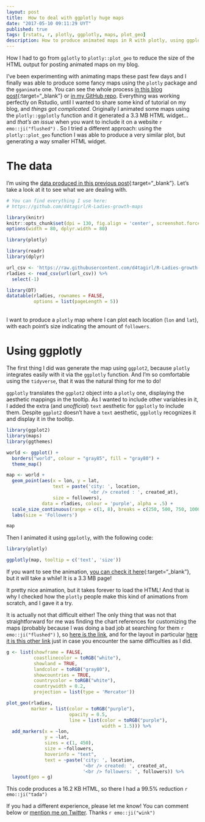 ```yaml
---
layout: post
title:  How to deal with ggplotly huge maps
date: "2017-05-10 09:11:29 UYT"
published: true
tags: [rstats, r, plotly, ggplotly, maps, plot_geo]
description: How to produce animated maps in R with plotly, using ggplotly and plot_geo. While ggplotly is easier to use, it produces huge maps (using HTML widgets). Using plot_geo instead is incredibly more efficient.
---
```

How I had to go from `gglotly` to `plotly::plot_geo` to reduce the size of the HTML output for posting animated maps on my blog.

<!--more-->
I've been experimenting with animating maps these past few days and I finally was able to produce some fancy maps using the `plotly` package and the `gganimate` one. You can see the whole process [in this blog post]({% post_url 2017-05-10-visualizing-r-ladies-growth %}){:target="_blank"} or [in my GitHub repo](https://github.com/d4tagirl/R-Ladies-growth-maps). Everything was working perfectly on Rstudio, until I wanted to share some kind of tutorial on my blog, and _things got complicated_. Originally I animated some maps using the `plotly::ggplotly` function and it generated a 3.3 MB HTML widget... and *that's an issue* when you want to include it on a website `r emo::ji("flushed")` . So I tried a different approach: using the `plotly::plot_geo` function I was able to produce a very similar plot, but generating a way smaller HTML widget.

# The data

I'm using the [data produced in this previous post]({% post_url 2017-04-20-how-to-fetch-twitter-users-with-r %}){:target="_blank"}. Let's take a look at it to see what we are dealing with.

```r
# You can find everything I use here:
# https://github.com/d4tagirl/R-Ladies-growth-maps

library(knitr)
knitr::opts_chunk$set(dpi = 130, fig.align = 'center', screenshot.force = FALSE, fig.height = 4, fig.cap = "")
options(width = 80, dplyr.width = 80)

library(plotly)
```

```r
library(readr)
library(dplyr)

url_csv <- 'https://raw.githubusercontent.com/d4tagirl/R-Ladies-growth-maps/master/rladies.csv'
rladies <- read_csv(url(url_csv)) %>% 
  select(-1)

library(DT)
datatable(rladies, rownames = FALSE,
          options = list(pageLength = 5))
```

<br />
I want to produce a `plotly` map where I can plot each location (`lon` and `lat`), with each point's size indicating the amount of `followers`. 

# Using ggplotly

The first thing I did was generate the map using `ggplot2`, because `plotly` integrates easily with it via the `ggplotly` function. And I'm so comfortable using the `tidyverse`, that it was the natural thing for me to do! 

`ggplotly` translates the `ggplot2` object into a `plotly` one, displaying the aesthetic mappings in the tooltip. As I wanted to include other variables in it, I added the extra (and _unofficial_) `text` aesthetic for `ggplotly` to include them. Despite `ggplot2` doesn't have a `text` aesthetic, `ggplotly` recognizes it and display it in the tooltip.

```r
library(ggplot2)
library(maps)
library(ggthemes)

world <- ggplot() +
  borders("world", colour = "gray85", fill = "gray80") +
  theme_map()

map <- world +
  geom_point(aes(x = lon, y = lat,
                 text = paste('city: ', location,
                              '<br /> created : ', created_at),
                 size = followers),
             data = rladies, colour = 'purple', alpha = .5) +
  scale_size_continuous(range = c(1, 8), breaks = c(250, 500, 750, 1000)) +
  labs(size = 'Followers')
```

```r
map
```

Then I animated it using `ggplotly`, with the following code:

```r
library(plotly)

ggplotly(map, tooltip = c('text', 'size'))
```

If you want to see the animation, [you can check it here]({% post_url 2017-04-24-huge-ggplotly-map %}){:target="_blank"}, but it will take a while! It is a 3.3 MB page!

It pretty nice animation, but it takes forever to load the HTML! And that is why I checked how the `plotly` people make this kind of animations from scratch, and I gave it a try.

It is actually not that difficult either! The only thing that was not that straightforward for me was finding the chart references for customizing the maps (probably because I was doing a bad job at searching for them `r emo::ji("flushed")` ), so [here is the link](https://plot.ly/r/reference/), and for the layout in particular [here it is this other link](https://plot.ly/r/reference/#layout-geo/) just in case you encounter the same difficulties as I did.

```r
g <- list(showframe = FALSE,
          coastlinecolor = toRGB("white"),
          showland = TRUE,
          landcolor = toRGB("gray80"),
          showcountries = TRUE,
          countrycolor = toRGB("white"),
          countrywidth = 0.2,
          projection = list(type = 'Mercator'))

plot_geo(rladies,
         marker = list(color = toRGB("purple"),
                       opacity = 0.5,
                       line = list(color = toRGB("purple"),
                                   width = 1.5))) %>%
  add_markers(x = ~lon,
              y = ~lat,
              sizes = c(1, 450),
              size = ~followers,
              hoverinfo = "text",
              text = ~paste('city: ', location,
                            '<br /> created: ', created_at,
                            '<br /> followers: ', followers)) %>%
  layout(geo = g)
```

This code produces a 16.2 KB HTML, so there I had a 99.5% reduction `r emo::ji("tada") `

If you had a different experience, please let me know! You can comment below or [mention me on Twitter](https://twitter.com/intent/tweet?user_id=114258616). Thanks `r emo::ji("wink")`
